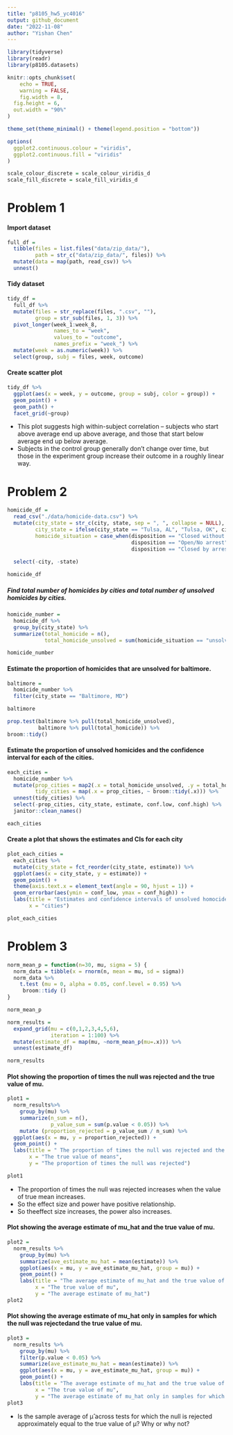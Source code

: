 ```yaml
---
title: "p8105_hw5_yc4016"
output: github_document
date: "2022-11-08"
author: "Yishan Chen"
---
```


```r
library(tidyverse)
library(readr)
library(p8105.datasets)

knitr::opts_chunk$set(
	echo = TRUE,
	warning = FALSE,
	fig.width = 8, 
  fig.height = 6,
  out.width = "90%"
)

theme_set(theme_minimal() + theme(legend.position = "bottom"))

options(
  ggplot2.continuous.colour = "viridis",
  ggplot2.continuous.fill = "viridis"
)

scale_colour_discrete = scale_colour_viridis_d
scale_fill_discrete = scale_fill_viridis_d
```


# Problem 1

#### Import dataset
```r
full_df = 
  tibble(files = list.files("data/zip_data/"),
         path = str_c("data/zip_data/", files)) %>% 
  mutate(data = map(path, read_csv)) %>% 
  unnest()
```

#### Tidy dataset
```r
tidy_df = 
  full_df %>% 
  mutate(files = str_replace(files, ".csv", ""),
         group = str_sub(files, 1, 3)) %>% 
  pivot_longer(week_1:week_8,
               names_to = "week",
               values_to = "outcome",
               names_prefix = "week_") %>% 
  mutate(week = as.numeric(week)) %>% 
  select(group, subj = files, week, outcome)
```

#### Create scatter plot
```r
tidy_df %>% 
  ggplot(aes(x = week, y = outcome, group = subj, color = group)) + 
  geom_point() + 
  geom_path() + 
  facet_grid(~group)
```

* This plot suggests high within-subject correlation -- subjects who start above average end up above average, and those that start below average end up below average. 
* Subjects in the control group generally don't change over time, but those in the experiment group increase their outcome in a roughly linear way. 


# Problem 2

```r
homicide_df = 
  read_csv("./data/homicide-data.csv") %>% 
  mutate(city_state = str_c(city, state, sep = ", ", collapse = NULL),
         city_state = ifelse(city_state == "Tulsa, AL", "Tulsa, OK", city_state),
         homicide_situation = case_when(disposition == "Closed without arrest" ~ "unsolved",
                                        disposition == "Open/No arrest"        ~ "unsolved",
                                        disposition == "Closed by arrest"      ~ "solved")) %>% 
  
  select(-city, -state) 

homicide_df
```

##### Find total number of homicides by cities and total number of unsolved homicides by cities. 
```r
homicide_number = 
  homicide_df %>% 
  group_by(city_state) %>% 
  summarize(total_homicide = n(),
            total_homicide_unsolved = sum(homicide_situation == "unsolved"))

homicide_number
```

#### Estimate the proportion of homicides that are unsolved for baltimore.
```r
baltimore = 
  homicide_number %>% 
  filter(city_state == "Baltimore, MD")

baltimore

prop.test(baltimore %>% pull(total_homicide_unsolved), 
          baltimore %>% pull(total_homicide)) %>% 
broom::tidy() 
```

#### Estimate the proportion of unsolved homicides and the confidence interval for each of the cities.
```r
each_cities = 
  homicide_number %>% 
  mutate(prop_cities = map2(.x = total_homicide_unsolved, .y = total_homicide, ~prop.test(x = .x, n = .y)),
         tidy_cities = map(.x = prop_cities, ~ broom::tidy(.x))) %>% 
  unnest(tidy_cities) %>% 
  select(-prop_cities, city_state, estimate, conf.low, conf.high) %>% 
  janitor::clean_names() 

each_cities
```

#### Create a plot that shows the estimates and CIs for each city
```r
plot_each_cities =
  each_cities %>% 
  mutate(city_state = fct_reorder(city_state, estimate)) %>% 
  ggplot(aes(x = city_state, y = estimate)) +
  geom_point() +
  theme(axis.text.x = element_text(angle = 90, hjust = 1)) +
  geom_errorbar(aes(ymin = conf_low, ymax = conf_high)) +
  labs(title = "Estimates and confidence intervals of unsolved homocide for each city",
       x = "cities") 

plot_each_cities
```


# Problem 3

```r
norm_mean_p = function(n=30, mu, sigma = 5) {
  norm_data = tibble(x = rnorm(n, mean = mu, sd = sigma))
  norm_data %>% 
    t.test (mu = 0, alpha = 0.05, conf.level = 0.95) %>% 
     broom::tidy ()
}

norm_mean_p
```

```r
norm_results = 
  expand_grid(mu = c(0,1,2,3,4,5,6),
              iteration = 1:100) %>% 
  mutate(estimate_df = map(mu, ~norm_mean_p(mu=.x))) %>% 
  unnest(estimate_df)

norm_results
```

#### Plot showing the proportion of times the null was rejected and the true value of mu.
```r
plot1 = 
  norm_results%>%
    group_by(mu) %>%
    summarize(n_sum = n(),
              p_value_sum = sum(p.value < 0.05)) %>% 
    mutate (proportion_rejected = p_value_sum / n_sum) %>% 
  ggplot(aes(x = mu, y = proportion_rejected)) + 
  geom_point() + 
  labs(title = " The proportion of times the null was rejected and the true value of mu", 
       x = "The true value of means",
       y = "The proportion of times the null was rejected") 

plot1
```

* The proportion of times the null was rejected increases when the value of true mean increases.
* So the effect size and power have positive relationship.
* So theeffect size increases, the power also increases.

#### Plot showing the average estimate of mu_hat and the true value of mu.
```r
plot2 = 
  norm_results %>%
    group_by(mu) %>%
    summarize(ave_estimate_mu_hat = mean(estimate)) %>%
    ggplot(aes(x = mu, y = ave_estimate_mu_hat, group = mu)) + 
    geom_point() +
    labs(title = "The average estimate of mu_hat and the true value of mu", 
         x = "The true value of mu", 
         y = "The average estimate of mu_hat") 
plot2
```

#### Plot showing the average estimate of mu_hat only in samples for which the null was rejectedand the true value of mu.
```r
plot3 = 
  norm_results %>%
    group_by(mu) %>%
    filter(p.value < 0.05) %>% 
    summarize(ave_estimate_mu_hat = mean(estimate)) %>%
    ggplot(aes(x = mu, y = ave_estimate_mu_hat, group = mu)) + 
    geom_point() + 
    labs(title = "The average estimate of mu_hat and the true value of mu", 
         x = "The true value of mu", 
         y = "The average estimate of mu_hat only in samples for which the null was rejected") 
plot3
```

* Is the sample average of μ̂  across tests for which the null is rejected approximately equal to the true value of μ? Why or why not?

